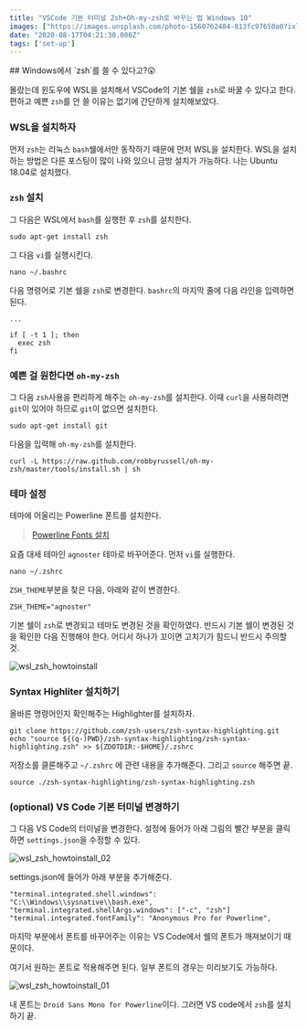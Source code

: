 ```yaml
---
title: "VSCode 기본 터미널 Zsh+Oh-my-zsh로 바꾸는 법 Windows 10"
images: ["https://images.unsplash.com/photo-1560762484-813fc97650a0?ixlib=rb-1.2.1&q=80&fm=jpg&crop=entropy&cs=tinysrgb&w=2000&fit=max&ixid=eyJhcHBfaWQiOjExNzczfQ"]
date: "2020-08-17T04:21:30.000Z"
tags: ['set-up']
---
```


<TOCInline toc={props.toc} asDisclosure />
## Windows에서 `zsh`를 쓸 수 있다고?😲

몰랐는데 윈도우에 WSL을 설치해서 VSCode의 기본 쉘을 `zsh`로 바꿀 수 있다고 한다. 편하고 예쁜 `zsh`를 안 쓸 이유는 없기에 간단하게 설치해보았다.

### WSL을 설치하자

먼저 `zsh`는 리눅스 `bash`쉘에서만 동작하기 때문에 먼저 WSL을 설치한다. WSL을 설치하는 방법은 다른 포스팅이 많이 나와 있으니 금방 설치가 가능하다. 나는 Ubuntu 18.04로 설치했다.

### `zsh` 설치

그 다음은 WSL에서 `bash`를 실행한 후 `zsh`를 설치한다.

```
sudo apt-get install zsh

```

그 다음 `vi`를 실행시킨다.

```
nano ~/.bashrc

```

다음 명령어로 기본 쉘을 `zsh`로 변경한다. `bashrc`의 마지막 줄에 다음 라인을 입력하면 된다.

```
...

if [ -t 1 ]; then
  exec zsh
fi

```

### 예쁜 걸 원한다면 `oh-my-zsh`

그 다음 `zsh`사용을 편리하게 해주는 `oh-my-zsh`를 설치한다. 이때 `curl`을 사용하려면 `git`이 있어야 하므로 `git`이 없으면 설치한다.

```
sudo apt-get install git

```

다음을 입력해 `oh-my-zsh`를 설치한다.

```
curl -L https://raw.github.com/robbyrussell/oh-my-zsh/master/tools/install.sh | sh

```

### 테마 설정

테마에 어울리는 Powerline 폰트를 설치한다.

> [Powerline Fonts 설치](https://github.com/powerline/fonts)

요즘 대세 테마인 `agnoster` 테마로 바꾸어준다. 먼저 `vi`를 실행한다.

```
nano ~/.zshrc

```

`ZSH_THEME`부분을 찾은 다음, 아래와 같이 변경한다.

```
ZSH_THEME="agnoster"

```

기본 쉘이 `zsh`로 변경되고 테마도 변경된 것을 확인하였다. 반드시 기본 쉘이 변경된 것을 확인한 다음 진행해야 한다. 어디서 하나가 꼬이면 고치기가 힘드니 반드시 주의할 것.

![wsl_zsh_howtoinstall](https://res-5.cloudinary.com/hwrfsjit3/image/upload/q_auto/v1/ghost-blog-images/wsl_zsh_howtoinstall.png)

### Syntax Highliter 설치하기

올바른 명령어인지 확인해주는 Highlighter를 설치하자.

```
git clone https://github.com/zsh-users/zsh-syntax-highlighting.git
echo "source ${(q-)PWD}/zsh-syntax-highlighting/zsh-syntax-highlighting.zsh" >> ${ZDOTDIR:-$HOME}/.zshrc
```

저장소를 클론해주고 `~/.zshrc` 에 관련 내용을 추가해준다. 그리고 `source` 해주면 끝.

```
source ./zsh-syntax-highlighting/zsh-syntax-highlighting.zsh

```

### (optional) VS Code 기본 터미널 변경하기

그 다음 VS Code의 터미널을 변경한다. 설정에 들어가 아래 그림의 빨간 부분을 클릭하면 `settings.json`을 수정할 수 있다.

![wsl_zsh_howtoinstall_02](https://res-1.cloudinary.com/hwrfsjit3/image/upload/q_auto/v1/ghost-blog-images/wsl_zsh_howtoinstall_02.png)

settings.json에 들어가 아래 부분을 추가해준다.

```
"terminal.integrated.shell.windows": "C:\\Windows\\sysnative\\bash.exe",
"terminal.integrated.shellArgs.windows": ["-c", "zsh"]
"terminal.integrated.fontFamily": "Anonymous Pro for Powerline",

```

마지막 부분에서 폰트를 바꾸어주는 이유는 VS Code에서 쉘의 폰트가 깨져보이기 때문이다.

여기서 원하는 폰트로 적용해주면 된다. 일부 폰트의 경우는 미리보기도 가능하다.

![wsl_zsh_howtoinstall_01](https://res-2.cloudinary.com/hwrfsjit3/image/upload/q_auto/v1/ghost-blog-images/wsl_zsh_howtoinstall_01.png)

내 폰트는 `Droid Sans Mono for Powerline`이다. 그러면 VS code에서 `zsh`를 설치하기 끝.
